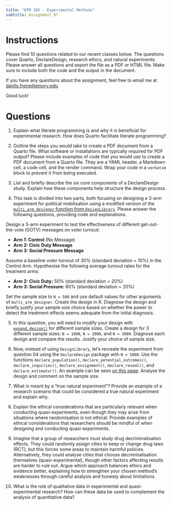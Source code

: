 ```yaml
---
title: "QTM 385 - Experimental Methods"
subtitle: Assignment 07
---
```


# Instructions

Please find 10 questions related to our recent classes below. The questions cover Quarto, DeclareDesign, research ethics, and natural experiments. Please answer all questions and export the file as a PDF or HTML file. Make sure to include both the code and the output in the document.

If you have any questions about the assignment, feel free to email me at <danilo.freire@emory.edu>.

Good luck!

# Questions 

1.  Explain what literate programming is and why it is beneficial for experimental research. How does Quarto facilitate literate programming?

2. Outline the steps you would take to create a PDF document from a Quarto file. What software or installations are typically required for PDF output? Please include examples of code that you would use to create a PDF document from a Quarto file. They are a YAML header, a Markdown cell, a code cell, and the render command. Wrap your code in a `verbatim` block to prevent it from being executed.

3. List and briefly describe the six core components of a DeclareDesign study. Explain how these components help structure the design process. 

4. This task is divided into two parts, both focusing on designing a 3-arm experiment for political mobilisation using a modified version of the [`multi_arm_designer` function from `DesignLibrary`](https://declaredesign.org/r/designlibrary/reference/multi_arm_designer.html). Please answer the following questions, providing code and explanations.

Design a 3-arm experiment to test the effectiveness of different get-out-the-vote (GOTV) messages on voter turnout:

*   **Arm 1: Control** (No Message)
*   **Arm 2: Civic Duty Message**
*   **Arm 3: Social Pressure Message**

Assume a baseline voter turnout of 30% (standard deviation = 10%) in the Control Arm. Hypothesise the following average turnout rates for the treatment arms:

*   **Arm 2: Civic Duty:** 50% (standard deviation = 20%)
*   **Arm 3: Social Pressure:** 60% (standard deviation = 20%)

Set the sample size to `N = 500` and use default values for other arguments of `multi_arm_designer`. Create the design in R. Diagnose the design and briefly justify your sample size choice based on whether the power to detect the treatment effects seems adequate from the initial diagnosis.

5. In this question, you will need to modify your design with [`expand_design()`](https://declaredesign.org/r/declaredesign/reference/expand_design.html) for different sample sizes. Create a design for 3 different sample sizes: `N = 1000`, `N = 2000`, and `N = 3000`. Diagnose each design and compare the results. Justify your choice of sample size.

6. Now, instead of using `DesignLibrary`, let's recreate the experiment from question 04 using the `DeclareDesign` package with `N = 5000`. Use the functions `declare_population()`, `declare_potential_outcomes()`, `declare_inquiries()`, `declare_assignment()`, `declare_reveal()`, and `declare_estimator()`. An example can be seen [on this page](https://declaredesign.org/r/designlibrary/articles/multi_arm.html). Analyse the design and comment on the sample size.

7. What is meant by a "true natural experiment"? Provide an example of a research scenario that could be considered a true natural experiment and explain why.

8. Explain the ethical considerations that are particularly relevant when conducting quasi-experiments, even though they may arise from situations where randomisation is not ethical. Provide examples of ethical considerations that researchers should be mindful of when designing and conducting quasi-experiments.

9. Imagine that a group of researchers must study drug decriminalisation effects. They could randomly assign cities to keep or change drug laws (RCT), but this forces some areas to maintain harmful policies. Alternatively, they could analyse cities that choose decriminalisation themselves (quasi-experimental), though other factors affecting results are harder to rule out. Argue which approach balances ethics and evidence better, explaining how to strengthen your chosen method's weaknesses through careful analysis and honesty about limitations.

10. What is the role of qualitative data in experimental and quasi-experimental research? How can these data be used to complement the analysis of quantitative data?